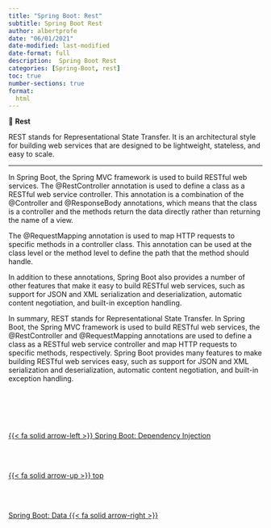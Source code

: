 ```yaml
---
title: "Spring Boot: Rest"
subtitle: Spring Boot Rest
author: albertprofe
date: "06/01/2021"
date-modified: last-modified
date-format: full
description:  Spring Boot Rest
categories: [Spring-Boot, rest]
toc: true
number-sections: true
format:
  html
---
```



::: {.summary}

📘 **Rest**

REST stands for Representational State Transfer. It is an architectural style for building web services that are designed to be lightweight, stateless, and easy to scale.

:::

---

In Spring Boot, the Spring MVC framework is used to build RESTful web services. The @RestController annotation is used to define a class as a RESTful web service controller. This annotation is a combination of the @Controller and @ResponseBody annotations, which means that the class is a controller and the methods return the data directly rather than returning the name of a view.

The @RequestMapping annotation is used to map HTTP requests to specific methods in a controller class. This annotation can be used at the class level or the method level to define the path that the method should handle.

In addition to these annotations, Spring Boot also provides a number of other features that make it easy to build RESTful web services, such as support for JSON and XML serialization and deserialization, automatic content negotiation, and built-in exception handling.

In summary, REST stands for Representational State Transfer. In Spring Boot, the Spring MVC framework is used to build RESTful web services, the @RestController and @RequestMapping annotations are used to define a class as a RESTful web service controller and map HTTP requests to specific methods, respectively. Spring Boot provides many features to make building RESTful web services easy, such as support for JSON and XML serialization and deserialization, automatic content negotiation, and built-in exception handling.







<!--- navLinks -->
<br><br>
<div class=row>
<br>
<div class='column left previous'>
<br>
[{{< fa solid arrow-left >}} Spring Boot: Dependency Injection](/springboot/boot-concepts-injection.qmd)
<br>
</div>
<br>
<div class='column center'>
<br>
[{{< fa solid arrow-up >}} top](#top)
<br>
</div>
<br>
<div class='column right next'>
<br>
[Spring Boot: Data  {{< fa solid arrow-right >}}](/springboot/boot-concepts-data.qmd)
<br>
</div>
<br>
</div>
